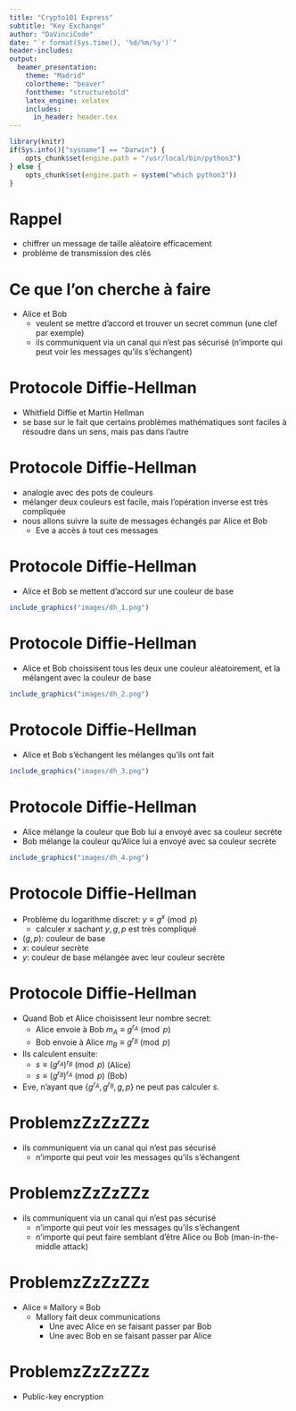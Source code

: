```yaml
---
title: "Crypto101 Express"
subtitle: "Key Exchange"
author: "DaVinciCode"
date: "`r format(Sys.time(), '%d/%m/%y')`"
header-includes:
output:
  beamer_presentation:
    theme: "Madrid"
    colortheme: "beaver"
    fonttheme: "structurebold"
    latex_engine: xelatex
    includes:
      in_header: header.tex
---
```


```r
library(knitr)
if(Sys.info()["sysname"] == "Darwin") {
	opts_chunk$set(engine.path = "/usr/local/bin/python3")
} else {
	opts_chunk$set(engine.path = system("which python3"))
}
```

# Rappel

- chiffrer un message de taille aléatoire efficacement ![](../emojis/apple_check.png){height=1em}
- problème de transmission des clés ![](../emojis/google_cross.png){height=1em}

# Ce que l'on cherche à faire

- Alice et Bob
  - veulent se mettre d'accord et trouver un secret commun (une clef par exemple)
  - ils communiquent via un canal qui n'est pas sécurisé (n'importe qui peut voir les messages qu'ils s'échangent)

# Protocole Diffie-Hellman

- Whitfield Diffie et Martin Hellman
- se base sur le fait que certains problèmes mathématiques sont faciles à résoudre dans un sens, mais pas dans l'autre

# Protocole Diffie-Hellman

- analogie avec des pots de couleurs
- mélanger deux couleurs est facile, mais l'opération inverse est très compliquée
- nous allons suivre la suite de messages échangés par Alice et Bob
  - Eve a accès à tout ces messages

# Protocole Diffie-Hellman

- Alice et Bob se mettent d'accord sur une couleur de base

```r
include_graphics("images/dh_1.png")
```

# Protocole Diffie-Hellman 

- Alice et Bob choissisent tous les deux une couleur aléatoirement, et la mélangent avec la couleur de base

```r
include_graphics("images/dh_2.png")
```

# Protocole Diffie-Hellman 

- Alice et Bob s'échangent les mélanges qu'ils ont fait

```r
include_graphics("images/dh_3.png")
```

# Protocole Diffie-Hellman

- Alice mélange la couleur que Bob lui a envoyé avec sa couleur secrète 
- Bob mélange la couleur qu'Alice lui a envoyé avec sa couleur secrète 

```r
include_graphics("images/dh_4.png")
```

# Protocole Diffie-Hellman

- Problème du logarithme discret: $y \equiv g^{x} \pmod p$
  - calculer $x$ sachant $y, g, p$ est très compliqué
- $(g, p)$: couleur de base
- $x$: couleur secrète
- $y$: couleur de base mélangée avec leur couleur secrète

# Protocole Diffie-Hellman

- Quand Bob et Alice choisissent leur nombre secret:
  - Alice envoie à Bob $m_{A} \equiv g^{r_{A}} \pmod p$
  - Bob envoie à Alice $m_{B} \equiv g^{r_{B}} \pmod p$
- Ils calculent ensuite:
  - $s \equiv (g^{r_{A}})^{r_{B}} \pmod p$ (Alice)
  - $s \equiv (g^{r_{B}})^{r_{A}} \pmod p$ (Bob)
- Eve, n'ayant que $\{g^{r_{A}}, g^{r_{B}}, g, p\}$ ne peut pas calculer $s$.

# ProblemzZzZzZZz

- ils communiquent via un canal qui n'est pas sécurisé
  - n'importe qui peut voir les messages qu'ils s'échangent

# ProblemzZzZzZZz

- ils communiquent via un canal qui n'est pas sécurisé
  - n'importe qui peut voir les messages qu'ils s'échangent
  - n'importe qui peut faire semblant d'être Alice ou Bob (man-in-the-middle attack)

# ProblemzZzZzZZz

- Alice $\equiv$ Mallory $\equiv$ Bob
  - Mallory fait deux communications
    - Une avec Alice en se faisant passer par Bob
    - Une avec Bob en se faisant passer par Alice

# ProblemzZzZzZZz 

- Public-key encryption
